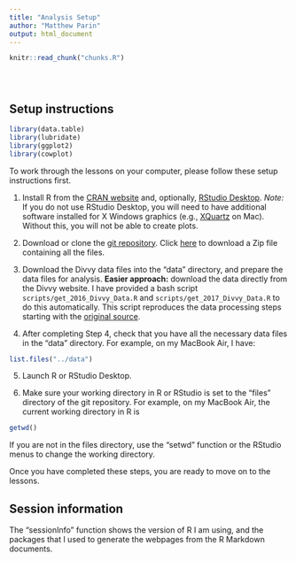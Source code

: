 ```yaml
---
title: "Analysis Setup"
author: "Matthew Parin"
output: html_document
---
```


<!-- The file analysis/chunks.R contains chunks that define default settings
shared across the workflowr files. -->
```r
knitr::read_chunk("chunks.R")
```

<!-- Update knitr chunk options -->
```r
```

<!-- Insert the date the file was last updated -->
```r
```

<!-- Insert the code version (Git commit SHA1) if Git repository exists and R
 package git2r is installed -->
```r
```

## Setup instructions

```r
library(data.table)
library(lubridate)
library(ggplot2)
library(cowplot)
```

To work through the lessons on your computer, please follow these
setup instructions first.

1. Install R from the [CRAN website](http://cran.r-project.org) and, optionally,
[RStudio Desktop](https://www.rstudio.com/products/rstudio/download).
*Note:* If you do not use RStudio Desktop, you will need to have
additional software installed for X Windows graphics (e.g.,
[XQuartz](http://xquartz.org) on Mac). Without this, you will not be
able to create plots.

2. Download or clone the [git repository](https://github.com/matthewparin/DivvyChicago).
Click [here](https://github.com/matthewparin/DivvyChicago/archive/master.zip)
to download a Zip file containing all the files.

3. Download the Divvy data files into the "data" directory, and
prepare the data files for analysis. **Easier approach:** download
the data directly from the Divvy website. I have provided a bash script
`scripts/get_2016_Divvy_Data.R` and `scripts/get_2017_Divvy_Data.R`
to do this automatically. This script reproduces the data processing
steps starting with the [original source](https://www.divvybikes.com/system-data).

4. After completing Step 4, check that you have all the necessary data
files in the "data" directory. For example, on my MacBook Air, I have:

```r
list.files("../data")
```

5. Launch R or RStudio Desktop.

6. Make sure your working directory in R or RStudio is set to the
"files" directory of the git repository. For example, on my MacBook
Air, the current working directory in R is

```r
getwd()
```

If you are not in the files directory, use the "setwd" function or
the RStudio menus to change the working directory.

Once you have completed these steps, you are ready to move on to the
lessons.

## Session information

The "sessionInfo" function shows the version of R I am using, and the
packages that I used to generate the webpages from the R Markdown
documents.

```r
```